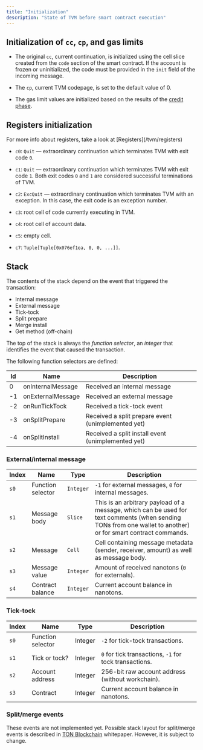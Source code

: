 ```yaml
---
title: "Initialization"
description: "State of TVM before smart contract execution"
---
```



## Initialization of `cc`, `cp`, and gas limits

- The original `cc`, current continuation, is initialized using the cell slice created from the `code` section of the smart contract. If the account is frozen or uninitialized, the code must be provided in the `init` field of the incoming message.

- The `cp`, current TVM codepage, is set to the default value of 0.

- The gas limit values are initialized based on the results of the [credit phase](/foundations/phases).

## Registers initialization

<Aside type="tip">
  For more info about registers, take a look at [Registers](/tvm/registers)
</Aside>

- `c0`: `Quit` — extraordinary continuation which terminates TVM with exit code `0`.

- `c1`: `Quit` — extraordinary continuation which terminates TVM with exit code `1`. Both exit codes `0` and `1` are considered successful terminations of TVM.

- `c2`: `ExcQuit` — extraordinary continuation which terminates TVM with an exception. In this case, the exit code is an exception number.

- `c3`: root cell of code currently executing in TVM.

- `c4`: root cell of account data.

- `c5`: empty cell.

- `c7`: `Tuple[Tuple[0x076ef1ea, 0, 0, ...]]`.

## Stack

The contents of the stack depend on the event that triggered the transaction:

- Internal message
- External message
- Tick-tock
- Split prepare
- Merge install
- Get method (off-chain)

The top of the stack is always the _function selector_, an _integer_ that identifies the event that caused the transaction.

The following function selectors are defined:

| Id | Name              | Description                                        |
| -- | ----------------- | -------------------------------------------------- |
| 0  | onInternalMessage | Received an internal message                       |
| -1 | onExternalMessage | Received an external message                       |
| -2 | onRunTickTock     | Received a tick-tock event                         |
| -3 | onSplitPrepare    | Received a split prepare event (unimplemented yet) |
| -4 | onSplitInstall    | Received a split install event (unimplemented yet) |

### External/internal message

| Index | Name              | Type      | Description                                                                                                                                                   |
| ----- | ----------------- | --------- | ------------------------------------------------------------------------------------------------------------------------------------------------------------- |
| `s0`  | Function selector | `Integer` | `-1` for external messages, `0` for internal messages.                                                                                                        |
| `s1`  | Message body      | `Slice`   | This is an arbitrary payload of a message, which can be used for text comments (when sending TONs from one wallet to another) or for smart contract commands. |
| `s2`  | Message           | `Cell`    | Cell containing message metadata (sender, receiver, amount) as well as message body.                                                                          |
| `s3`  | Message value     | `Integer` | Amount of received nanotons (`0` for externals).                                                                                                              |
| `s4`  | Contract balance  | `Integer` | Current account balance in nanotons.                                                                                                                          |

### Tick‑tock

| Index | Name              | Type    | Description                                            |
| ----- | ----------------- | ------- | ------------------------------------------------------ |
| `s0`  | Function selector | Integer | `-2` for tick-tock transactions.                       |
| `s1`  | Tick or tock?     | Integer | `0` for tick transactions, `-1` for tock transactions. |
| `s2`  | Account address   | Integer | 256-bit raw account address (without workchain).       |
| `s3`  | Contract          | Integer | Current account balance in nanotons.                   |

### Split/merge events

These events are not implemented yet. Possible stack layout for split/merge events is described in [TON Blockchain](/foundations/whitepapers/tblkch#4-4-8-processing-split-prepare-transactions) whitepaper. However, it is subject to change.
